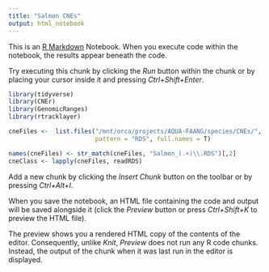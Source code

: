 ```yaml
---
title: "Salmon CNEs"
output: html_notebook
---
```


This is an [R Markdown](http://rmarkdown.rstudio.com) Notebook. When you execute code within the notebook, the results appear beneath the code. 

Try executing this chunk by clicking the *Run* button within the chunk or by placing your cursor inside it and pressing *Ctrl+Shift+Enter*. 

```r

library(tidyverse)
library(CNEr)
library(GenomicRanges)
library(rtracklayer)
```

```r

cneFiles <-  list.files("/mnt/orca/projects/AQUA-FAANG/species/CNEs/",
                        pattern = "RDS", full.names = T)

names(cneFiles) <- str_match(cneFiles, "Salmon_(.+)\\.RDS")[,2]
cneClass <- lapply(cneFiles, readRDS)

```

Add a new chunk by clicking the *Insert Chunk* button on the toolbar or by pressing *Ctrl+Alt+I*.

When you save the notebook, an HTML file containing the code and output will be saved alongside it (click the *Preview* button or press *Ctrl+Shift+K* to preview the HTML file).

The preview shows you a rendered HTML copy of the contents of the editor. Consequently, unlike *Knit*, *Preview* does not run any R code chunks. Instead, the output of the chunk when it was last run in the editor is displayed.
